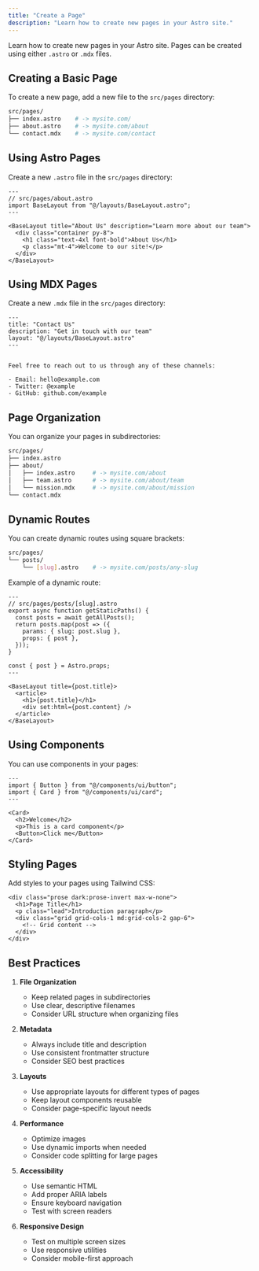 ```yaml
---
title: "Create a Page"
description: "Learn how to create new pages in your Astro site."
---
```



Learn how to create new pages in your Astro site. Pages can be created using either `.astro` or `.mdx` files.

## Creating a Basic Page

To create a new page, add a new file to the `src/pages` directory:

```bash
src/pages/
├── index.astro    # -> mysite.com/
├── about.astro    # -> mysite.com/about
└── contact.mdx    # -> mysite.com/contact
```

## Using Astro Pages

Create a new `.astro` file in the `src/pages` directory:

```astro
---
// src/pages/about.astro
import BaseLayout from "@/layouts/BaseLayout.astro";
---

<BaseLayout title="About Us" description="Learn more about our team">
  <div class="container py-8">
    <h1 class="text-4xl font-bold">About Us</h1>
    <p class="mt-4">Welcome to our site!</p>
  </div>
</BaseLayout>
```

## Using MDX Pages

Create a new `.mdx` file in the `src/pages` directory:

```mdx
---
title: "Contact Us"
description: "Get in touch with our team"
layout: "@/layouts/BaseLayout.astro"
---


Feel free to reach out to us through any of these channels:

- Email: hello@example.com
- Twitter: @example
- GitHub: github.com/example
```

## Page Organization

You can organize your pages in subdirectories:

```bash
src/pages/
├── index.astro
├── about/
│   ├── index.astro     # -> mysite.com/about
│   ├── team.astro      # -> mysite.com/about/team
│   └── mission.mdx     # -> mysite.com/about/mission
└── contact.mdx
```

## Dynamic Routes

You can create dynamic routes using square brackets:

```bash
src/pages/
└── posts/
    └── [slug].astro    # -> mysite.com/posts/any-slug
```

Example of a dynamic route:

```astro
---
// src/pages/posts/[slug].astro
export async function getStaticPaths() {
  const posts = await getAllPosts();
  return posts.map(post => ({
    params: { slug: post.slug },
    props: { post },
  }));
}

const { post } = Astro.props;
---

<BaseLayout title={post.title}>
  <article>
    <h1>{post.title}</h1>
    <div set:html={post.content} />
  </article>
</BaseLayout>
```

## Using Components

You can use components in your pages:

```astro
---
import { Button } from "@/components/ui/button";
import { Card } from "@/components/ui/card";
---

<Card>
  <h2>Welcome</h2>
  <p>This is a card component</p>
  <Button>Click me</Button>
</Card>
```

## Styling Pages

Add styles to your pages using Tailwind CSS:

```astro
<div class="prose dark:prose-invert max-w-none">
  <h1>Page Title</h1>
  <p class="lead">Introduction paragraph</p>
  <div class="grid grid-cols-1 md:grid-cols-2 gap-6">
    <!-- Grid content -->
  </div>
</div>
```

## Best Practices

1. **File Organization**
   - Keep related pages in subdirectories
   - Use clear, descriptive filenames
   - Consider URL structure when organizing files

2. **Metadata**
   - Always include title and description
   - Use consistent frontmatter structure
   - Consider SEO best practices

3. **Layouts**
   - Use appropriate layouts for different types of pages
   - Keep layout components reusable
   - Consider page-specific layout needs

4. **Performance**
   - Optimize images
   - Use dynamic imports when needed
   - Consider code splitting for large pages

5. **Accessibility**
   - Use semantic HTML
   - Add proper ARIA labels
   - Ensure keyboard navigation
   - Test with screen readers

6. **Responsive Design**
   - Test on multiple screen sizes
   - Use responsive utilities
   - Consider mobile-first approach